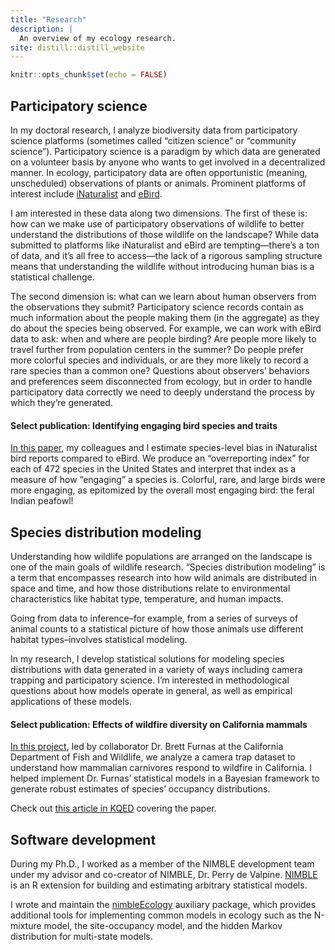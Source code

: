 ```yaml
---
title: "Research"
description: |
  An overview of my ecology research.
site: distill::distill_website
---
```


```r
knitr::opts_chunk$set(echo = FALSE)
```

## Participatory science

In my doctoral research, I analyze biodiversity data from participatory science platforms (sometimes called "citizen science" or "community science"). Participatory science is a paradigm by which data are generated on a volunteer basis by anyone who wants to get involved in a decentralized manner. In ecology, participatory data are often opportunistic (meaning, unscheduled) observations of plants or animals. Prominent platforms of interest include [iNaturalist](inaturalist.org) and [eBird](eBird.org).

I am interested in these data along two dimensions. The first of these is: how can we make use of participatory observations of wildlife to better understand the distributions of those wildlife on the landscape? While data submitted to platforms like iNaturalist and eBird are tempting---there's a ton of data, and it's all free to access---the lack of a rigorous sampling structure means that understanding the wildlife without introducing human bias is a statistical challenge.

The second dimension is: what can we learn about human observers from the observations they submit? Participatory science records contain as much information about the people making them (in the aggregate) as they do about the species being observed. For example, we can work with eBird data to ask: when and where are people birding? Are people more likely to travel further from population centers in the summer? Do people prefer more colorful species and individuals, or are they more likely to record a rare species than a common one? Questions about observers' behaviors and preferences seem disconnected from ecology, but in order to handle participatory data correctly we need to deeply understand the process by which they're generated.

#### Select publication: Identifying engaging bird species and traits

[In this paper](doi.org/10.1073/pnas.2110156119), my colleagues and I estimate species-level bias in iNaturalist bird reports compared to eBird. We produce an "overreporting index" for each of 472 species in the United States and interpret that index as a measure of how "engaging" a species is. Colorful, rare, and large birds were more engaging, as epitomized by the overall most engaging bird: the feral Indian peafowl! 

## Species distribution modeling

Understanding how wildlife populations are arranged on the landscape is one of the main goals of wildlife research. "Species distribution modeling" is a term that encompasses research into how wild animals are distributed in space and time, and how those distributions relate to environmental characteristics like habitat type, temperature, and human impacts.

Going from data to inference--for example, from a series of surveys of animal counts to a statistical picture of how those animals use different habitat types--involves statistical modeling.

In my research, I develop statistical solutions for modeling species distributions with data generated in a variety of ways including camera trapping and participatory science. I'm interested in methodological questions about how models operate in general, as well as empirical applications of these models.


#### Select publication: Effects of wildfire diversity on California mammals

[In this project](doi.org/10.1111/ddi.13374), led by collaborator Dr. Brett Furnas at the California Department of Fish and Wildlife, we analyze a camera trap dataset to understand how mammalian carnivores respond to wildfire in California. I helped implement Dr. Furnas' statistical models in a Bayesian framework to generate robust estimates of species' occupancy distributions.

Check out [this article in KQED](https://www.kqed.org/science/1978094/see-california-wildlife-return-to-hidden-cameras-courtesy-of-hidden-cameras) covering the paper.

## Software development

During my Ph.D., I worked as a member of the NIMBLE development team under my advisor and co-creator of NIMBLE, Dr. Perry de Valpine. [NIMBLE](r-nimble.org) is an R extension for building and estimating arbitrary statistical models.

I wrote and maintain the [nimbleEcology](https://cran.r-project.org/web/packages/nimbleEcology/index.html) auxiliary package, which provides additional tools for implementing common models in ecology such as the N-mixture model, the site-occupancy model, and the hidden Markov distribution for multi-state models.

<!-- ## Agroecology -->

<!-- I've had the opportunity to collaborate with colleagues at UC Berkeley to apply my expertise in spatial statistics to a number of interest agricultural problems. As a statistical consultant with [Land Core](https://landcore.org/), I'm working to improve our understanding of the effect of conservation agricultural practices like low-intensity tillage and crop rotation on mitigating risk for farmers. -->

<!-- #### Select publication: Drivers of crop rotation in the Midwest -->

<!-- In this project, led by my colleague Yvonne Socolar, we look for patterns in where Midwestern famers do and don't rotate their crops using a novel Rotational Complexity Index (RCI). The robustness of this study's conclusions depended on a spatial block bootstrap for uncertainty quantification in the presence of spatial autocorrelation. -->
